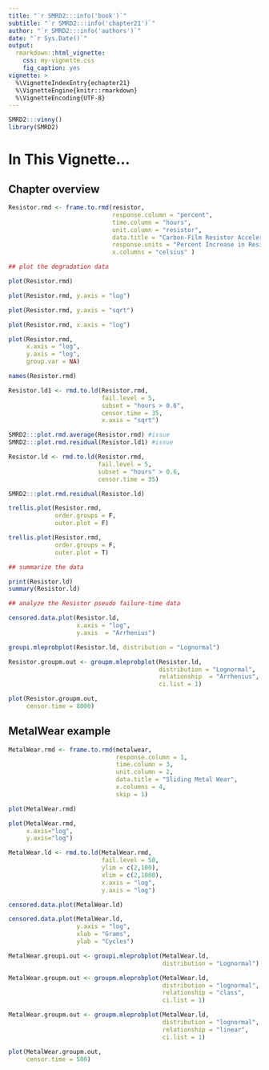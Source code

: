 ```yaml
---
title: "`r SMRD2:::info('book')`"
subtitle: "`r SMRD2:::info('chapter21')`"
author: "`r SMRD2:::info('authors')`"
date: "`r Sys.Date()`"
output: 
  rmarkdown::html_vignette:
    css: my-vignette.css
    fig_caption: yes
vignette: >
  %\VignetteIndexEntry{echapter21}
  %\VignetteEngine{knitr::rmarkdown}
  %\VignetteEncoding{UTF-8}
---
```


```r
SMRD2:::vinny()
library(SMRD2)
```

# In This Vignette...

## Chapter overview

```r
Resistor.rmd <- frame.to.rmd(resistor,
                             response.column = "percent",
                             time.column = "hours", 
                             unit.column = "resistor",
                             data.title = "Carbon-Film Resistor Accelerated Test", 
                             response.units = "Percent Increase in Resistance", 
                             x.columns = "celsius" )

## plot the degradation data

plot(Resistor.rmd)

plot(Resistor.rmd, y.axis = "log")

plot(Resistor.rmd, y.axis = "sqrt")

plot(Resistor.rmd, x.axis = "log")

plot(Resistor.rmd, 
     x.axis = "log",
     y.axis = "log",
     group.var = NA)

names(Resistor.rmd)

Resistor.ld1 <- rmd.to.ld(Resistor.rmd, 
                          fail.level = 5, 
                          subset = "hours > 0.6",
                          censor.time = 35,
                          x.axis = "sqrt")

SMRD2:::plot.rmd.average(Resistor.rmd) #issue
SMRD2:::plot.rmd.residual(Resistor.ld1) #issue

Resistor.ld <- rmd.to.ld(Resistor.rmd, 
                         fail.level = 5, 
                         subset = "hours" > 0.6,
                         censor.time = 35)
```

```r
SMRD2:::plot.rmd.residual(Resistor.ld)

trellis.plot(Resistor.rmd,
             order.groups = F,
             outer.plot = F)

trellis.plot(Resistor.rmd,
             order.groups = F,
             outer.plot = T)

## summarize the data

print(Resistor.ld) 
summary(Resistor.ld)

## analyze the Resistor pseudo failure-time data

censored.data.plot(Resistor.ld, 
                   x.axis = "log",
                   y.axis  = "Arrhenius")

groupi.mleprobplot(Resistor.ld, distribution = "Lognormal")

Resistor.groupm.out <- groupm.mleprobplot(Resistor.ld, 
                                          distribution = "Lognormal", 
                                          relationship  = "Arrhenius",
                                          ci.list = 1)

plot(Resistor.groupm.out,
     censor.time = 8000)
```

##  MetalWear example

```r
MetalWear.rmd <- frame.to.rmd(metalwear,
                              response.column = 1,
                              time.column = 3,
                              unit.column = 2,
                              data.title = "Sliding Metal Wear",
                              x.columns = 4,
                              skip = 1)

plot(MetalWear.rmd)

plot(MetalWear.rmd, 
     x.axis="log",
     y.axis="log")
```


```r
MetalWear.ld <- rmd.to.ld(MetalWear.rmd,
                          fail.level = 50,
                          ylim = c(2,100),
                          xlim = c(2,1000),
                          x.axis = "log",
                          y.axis = "log")

censored.data.plot(MetalWear.ld)

censored.data.plot(MetalWear.ld,
                   y.axis = "log", 
                   xlab = "Grams", 
                   ylab = "Cycles")

MetalWear.groupi.out <- groupi.mleprobplot(MetalWear.ld,
                                           distribution = "Lognormal")

MetalWear.groupm.out <- groupm.mleprobplot(MetalWear.ld,
                                           distribution = "lognormal",
                                           relationship = "class",
                                           ci.list = 1)

MetalWear.groupm.out <- groupm.mleprobplot(MetalWear.ld,
                                           distribution = "lognormal", 
                                           relationship = "linear", 
                                           ci.list = 1)

plot(MetalWear.groupm.out, 
     censor.time = 500)
```
